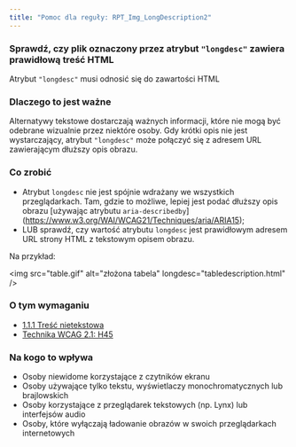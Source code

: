 ```yaml
---
title: "Pomoc dla reguły: RPT_Img_LongDescription2"
---
```


<div className="toolHelp">
<Row>
<Column colLg={16} colMd={8} colSm={4} className="toolHead">

### Sprawdź, czy plik oznaczony przez atrybut `"longdesc"` zawiera prawidłową treść HTML

<div id="locLevel"></div>

Atrybut `"longdesc"` musi odnosić się do zawartości HTML

</Column>
</Row>
<Row>
<Column colLg={11} colMd={5} colSm={4} className="toolMain">

### Dlaczego to jest ważne

Alternatywy tekstowe dostarczają ważnych informacji, które nie mogą być odebrane wizualnie przez niektóre osoby. Gdy krótki opis nie jest wystarczający, atrybut `"longdesc"` może połączyć się z adresem URL zawierającym dłuższy opis obrazu.

<div id="locSnippet"></div>

### Co zrobić

* Atrybut `longdesc` nie jest spójnie wdrażany we wszystkich przeglądarkach.  Tam, gdzie to możliwe, lepiej jest podać dłuższy opis obrazu [używając atrybutu `aria-describedby`] (https://www.w3.org/WAI/WCAG21/Techniques/aria/ARIA15);
* LUB sprawdź, czy wartość atrybutu `longdesc` jest prawidłowym adresem URL strony HTML z tekstowym opisem obrazu. 
 

Na przykład:

<CodeSnippet type="single" light={true}>&lt;img src="table.gif" alt="złożona tabela" longdesc="tabledescription.html" /&gt;</CodeSnippet>

</Column>
<Column colLg={5} colMd={3} colSm={4} className="toolLeft">

### O tym wymaganiu

* [1.1.1 Treść nietekstowa](https://wcag.lepszyweb.pl/#non-text-content)
* [Technika WCAG 2.1: H45](https://www.w3.org/WAI/WCAG21/Techniques/html/H45)

### Na kogo to wpływa

 * Osoby niewidome korzystające z czytników ekranu
 * Osoby używające tylko tekstu, wyświetlaczy monochromatycznych lub brajlowskich
 * Osoby korzystające z przeglądarek tekstowych (np. Lynx) lub interfejsów audio
 * Osoby, które wyłączają ładowanie obrazów w swoich przeglądarkach internetowych

</Column>
</Row>
</div>

